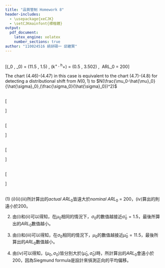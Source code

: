 ---
title: "品質管制 Homework 8"
header-includes:
  - \usepackage{xeCJK}
  - \setCJKmainfont{標楷體}
output: 
  pdf_document:
    latex_engine: xelatex
    number_sections: true
author: "110024516 統研碩一 邱繼賢"
---
\textbf{4.20}  
\[(\hat{\mu}_0\ ,\ \hat{\sigma}_0)\ =\ (11.5\ ,\ 1.5)\ ,\ (k^+\ ,\ h^+)\ =\ (0.5\ ,\ 3.502)\ ,\ \text{nomial}\ ARL_0\ =\ 200\]

The chart (4.46)-(4.47) in this case is equivalent to the chart (4.7)-(4.8) for detecting a distributional shift from $N(0,1)$ to $N(\frac{\mu_0-\hat{\mu}_0}{\hat{\sigma}_0},(\frac{\sigma_0}{\hat{\sigma}_0})^2)$

\textbf{(i)}  
\[
\begin{aligned}
&X_n\ \sim\ N(10\ ,\ 1^2)\ \Rightarrow\ \frac{X_n-\hat{\mu}_0}{\hat{\sigma}_0}\ \sim\ N(\frac{10-11.5}{1.5}\ ,\ (\frac{1}{1.5})^2)\ =\ N(-1\ ,\ (\frac{1}{1.5})^2)\ \Rightarrow\ \delta\ =\ -1\ ,\ \lambda\ =\ \frac{1}{1.5}\ \\
&\therefore\ k^*\ =\ \frac{k^+-\delta}{\lambda\ \sigma}\ =\ (0.5+1)\times1.5\ =\ 2.25\ ,\ h^*\ =\ \frac{h^+}{\lambda\ \sigma}\ =\ 3.502\times1.5\ =\ 5.253\\
&\text{take}\ (k^*\ ,\ h^*)\ \text{into Siegmund formula}\ \Rightarrow\ ARL_0\ =\ 346272677538
\end{aligned}
\]

\textbf{(ii)}  
\[
\begin{aligned}
&X_n\ \sim\ N(10\ ,\ 1.5^2)\ \Rightarrow\ \frac{X_n-\hat{\mu}_0}{\hat{\sigma}_0}\ \sim\ N(\frac{10-11.5}{1.5}\ ,\ 1^2)\ =\ N(-1\ ,\ 1^2)\ \Rightarrow\ \delta\ =\ -1\ ,\ \lambda\ =\ 1\ \\
&\therefore\ k^*\ =\ \frac{k^+-\delta}{\lambda\ \sigma}\ =\ 0.5+1\ =\ 1.5\ ,\ h^*\ =\ \frac{h^+}{\lambda\ \sigma}\ =\ 3.502\\
&\text{take}\ (k^*\ ,\ h^*)\ \text{into Siegmund formula}\ \Rightarrow\ ARL_0\ =\ 268313.2
\end{aligned}
\]


\textbf{(iii)}  
\[
\begin{aligned}
&X_n\ \sim\ N(11.5\ ,\ 1^2)\ \Rightarrow\ \frac{X_n-\hat{\mu}_0}{\hat{\sigma}_0}\ \sim\ N(\frac{11.5-11.5}{1.5}\ ,\ (\frac{1}{1.5})^2)\ =\ N(0\ ,\ (\frac{1}{1.5})^2)\ \Rightarrow\ \delta\ =\ 0\ ,\ \lambda\ =\ \frac{1}{1.5}\ \\
&\therefore\ k^*\ =\ \frac{k^+-\delta}{\lambda\ \sigma}\ =\ 0.5\times1.5\ =\ 0.75\ ,\ h^*\ =\ \frac{h^+}{\lambda\ \sigma}\ =\ 3.502\times1.5\ =\ 5.253\\
&\text{take}\ (k^*\ ,\ h^*)\ \text{into Siegmund formula}\ \Rightarrow\ ARL_0\ =\ 13494.22
\end{aligned}
\]


\textbf{(iv)}  
\[
\begin{aligned}
&X_n\ \sim\ N(13\ ,\ 2^2)\ \Rightarrow\ \frac{X_n-\hat{\mu}_0}{\hat{\sigma}_0}\ \sim\ N(\frac{13-11.5}{1.5}\ ,\ (\frac{2}{1.5})^2)\ =\ N(1\ ,\ (\frac{2}{1.5})^2)\ \Rightarrow\ \delta\ =\ 1\ ,\ \lambda\ =\ \frac{2}{1.5}\ \\
&\therefore\ k^*\ =\ \frac{k^+-\delta}{\lambda\ \sigma}\ =\ (0.5-1)\times0.75\ =\ -0.375\ ,\ h^*\ =\ \frac{h^+}{\lambda\ \sigma}\ =\ 3.502\times0.75\ =\ 2.6265\\
&\text{take}\ (k^*\ ,\ h^*)\ \text{into Siegmund formula}\ \Rightarrow\ ARL_0\ =\ 6.764607
\end{aligned}
\]


\textbf{結論：}  
(1) (i)(ii)(iii)所計算出的$actual\ ARL_0$皆遠大於$nominal\ ARL_0\ =\ 200$，(iv)算出的則遠小於200。

(2) 由(i)和(ii)可以得知，在$\mu_0$相同的情況下，$\sigma_0$的數值越接近$\hat{\sigma}_0=1.5$，最後所算出的$ARL_0$數值越小。

(3) 由(i)和(iii)可以得知，在$\sigma_0$相同的情況下，$\mu_0$的數值越接近$\hat{\mu}_0=11.5$，最後所算出的$ARL_0$數值越小。

(4) 由(iv)可以得知，$(\mu_0,\sigma_0)$皆分別大於$(\hat{\mu}_0,\hat{\sigma}_0)$時，所計算出的$ARL_0$會遠小於200，因為Siegmund formula是設計來偵測正向的平均偏移。


```{r}
```


```{r}
```


```{r}
```


```{r}
```


```{r}
```


```{r}
```


```{r}
```


```{r}
```


```{r}
```


```{r}
```


```{r}
```


```{r}
```

